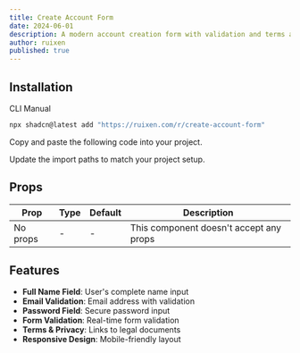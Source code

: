 ```yaml
---
title: Create Account Form
date: 2024-06-01
description: A modern account creation form with validation and terms acceptance
author: ruixen
published: true
---
```


<ComponentPreview name="create-account-form-demo" />

## Installation

<Tabs defaultValue="cli">

<TabsList>
  <TabsTrigger value="cli">CLI</TabsTrigger>
  <TabsTrigger value="manual">Manual</TabsTrigger>
</TabsList>
<TabsContent value="cli">

```bash
npx shadcn@latest add "https://ruixen.com/r/create-account-form"
```

</TabsContent>

<TabsContent value="manual">

<Steps>

<Step>Copy and paste the following code into your project.</Step>

<ComponentSource name="create-account-form" />

<Step>Update the import paths to match your project setup.</Step>

</Steps>

</TabsContent>

</Tabs>

## Props

| Prop     | Type | Default | Description                             |
| -------- | ---- | ------- | --------------------------------------- |
| No props | -    | -       | This component doesn't accept any props |

## Features

- **Full Name Field**: User's complete name input
- **Email Validation**: Email address with validation
- **Password Field**: Secure password input
- **Form Validation**: Real-time form validation
- **Terms & Privacy**: Links to legal documents
- **Responsive Design**: Mobile-friendly layout
